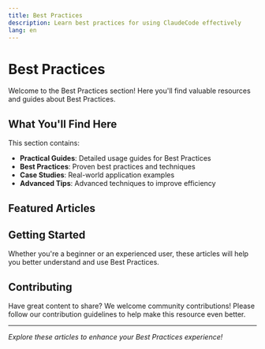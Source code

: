 ```yaml
---
title: Best Practices
description: Learn best practices for using ClaudeCode effectively
lang: en
---
```


# Best Practices

Welcome to the Best Practices section! Here you'll find valuable resources and guides about Best Practices.

## What You'll Find Here

This section contains:

- **Practical Guides**: Detailed usage guides for Best Practices
- **Best Practices**: Proven best practices and techniques
- **Case Studies**: Real-world application examples
- **Advanced Tips**: Advanced techniques to improve efficiency

## Featured Articles

<Cards>
  <Card 
    title="99.9% AI-Driven Development: A Comprehensive Implementation Guide" 
    description="Learn how to achieve near-complete AI automation in software development through systematic practices, advanced tooling, and proven architectural patterns that enable rapid, high-quality code delivery."
    href="/docs/en/best-practices/99-percent-ai-development-comprehensive-guide" 
  />
  <Card 
    title="How I use Claude Code (+ my best tips)" 
    description="A comprehensive guide from a Cursor power user who switched to Claude Code, including practical tips, workflow optimization, and real-world usage patterns."
    href="/docs/en/best-practices/builder-claude-code" 
  />
  <Card 
    title="Cal Rueb's Claude Code Best Practices" 
    description="Essential Claude Code best practices from Anthropic's Cal Rueb, covering everything from basic setup to advanced techniques with embedded YouTube video."
    href="/docs/en/best-practices/cal-rueb-claude-code-best-practices" 
  />
  <Card 
    title="Claude Code Best Practices" 
    description="Best practices for effective agentic coding with Claude Code."
    href="/docs/en/best-practices/claude-code-best-practices" 
  />
  <Card 
    title="33 Claude Code Setup Tips You NEED to Know" 
    description="Master Claude Code with 33 essential tips covering shortcuts, prompting techniques, MCP servers, project rules, and automation hooks. Transform from beginner to expert level productivity."
    href="/docs/en/best-practices/claude-code-setup-tips" 
  />
  <Card 
    title="One and a Half Months of Intensive Claude Code Usage Experience" 
    description="Personal experience and insights from intensive use of Claude Code over one and a half months"
    href="/docs/en/best-practices/onevcat-claude-code-experience" 
  />
  <Card 
    title="6 Weeks of Claude Code" 
    description="A retrospective on using Claude Code for 6 weeks in production development"
    href="/docs/en/best-practices/six-weeks-of-claude-code" 
  />
  <Card 
    title="How I Use Claude Code" 
    description="A comprehensive guide to effective Claude Code usage patterns, from thread management to MCP servers, planning modes, and productivity tips for AI-assisted development."
    href="/docs/en/best-practices/how-i-use-claude-code" 
  />
  <Card 
    title="Field Notes From Shipping Real Code With Claude" 
    description="A comprehensive guide to AI-assisted development that actually works in production. Learn the three modes of vibe-coding, infrastructure setup, and the sacred rule of human-written tests."
    href="/docs/en/best-practices/field-notes-shipping-real-code-claude" 
  />
  <Card 
    title="Claude Code is My Computer" 
    description="A deep dive into using Claude Code in no-prompt mode for daily development tasks. Learn how to leverage AI for content shipping, code extraction, automation, and system management."
    href="/docs/en/best-practices/claude-code-is-my-computer" 
  />
  <Card 
    title="Andrej Karpathy on the Evolution of LLM-Assisted Coding: Philosophy Meets Practice" 
    description="Insights from AI legend Andrej Karpathy on multi-layered LLM coding workflows, combined with practical Claude Code techniques and strategies for optimal AI-assisted development."
    href="/docs/en/best-practices/karpathy-llm-coding-evolution" 
  />
</Cards>

## Getting Started

Whether you're a beginner or an experienced user, these articles will help you better understand and use Best Practices.

## Contributing

Have great content to share? We welcome community contributions! Please follow our contribution guidelines to help make this resource even better.

---

*Explore these articles to enhance your Best Practices experience!*